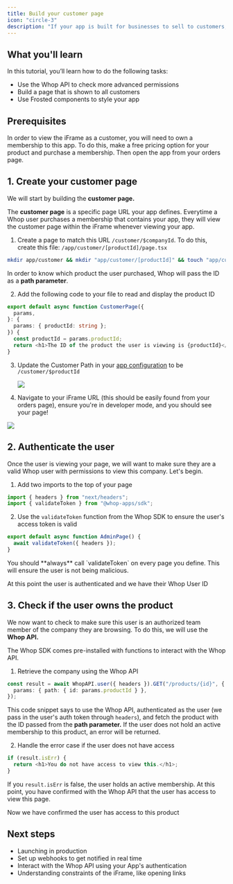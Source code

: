 ```yaml
---
title: Build your customer page
icon: "circle-3"
description: "If your app is built for businesses to sell to customers, then it's time to build your customer page"
---
```


## What you'll learn

In this tutorial, you’ll learn how to do the following tasks:

- Use the Whop API to check more advanced permissions
- Build a page that is shown to all customers
- Use Frosted components to style your app

## Prerequisites

In order to view the iFrame as a customer, you will need to own a membership to this app. To do this, make a free pricing option for your product and purchase a membership. Then open the app from your orders page.

## 1. Create your customer page

We will start by building the **customer page.**

The **customer page** is a specific page URL your app defines. Everytime a Whop user purchases a membership that contains your app, they will view the customer page within the iFrame whenever viewing your app.

1. Create a page to match this URL `/customer/$companyId`. To do this, create this file: `/app/customer/[productId]/page.tsx`

```bash
mkdir app/customer && mkdir "app/customer/[productId]" && touch "app/customer/[productId]/page.tsx"
```

In order to know which product the user purchased, Whop will pass the ID as a **path parameter**.

2. Add the following code to your file to read and display the product ID

```typescript
export default async function CustomerPage({
  params,
}: {
  params: { productId: string };
}) {
  const productId = params.productId;
  return <h1>The ID of the product the user is viewing is {productId}</h1>;
}
```

3. Update the Customer Path in your [app configuration](https://dash.whop.com/settings/developer) to be `/customer/$productId`

   <Frame caption="Update the customer path to be /customer/$productId ">
     <img src="https://cdn.discordapp.com/attachments/841805896156839936/1155689821805744219/Manage_App_-_Whop_Dashboard_-_httpsdash.whop.comsettingsdeveloperapp_soLLJMDkBhQDtz_2023-09-24_at_22.18.342x.png" />
   </Frame>

4. Navigate to your iFrame URL (this should be easily found from your orders page), ensure you're in developer mode, and you should see your page!

<Frame caption="You will now see the productId from within the iFrame">
  <img src="https://media.discordapp.net/attachments/841805896156839936/1155690453472129167/Communities_Software_Courses__More_-_httpswhop.comordersmem_terpu2R4mJAu4q_2023-09-24_at_22.21.102x.png?width=2168&height=1402" />
</Frame>

## 2. Authenticate the user

Once the user is viewing your page, we will want to make sure they are a valid Whop user with permissions to view this company. Let's begin.

1. Add two imports to the top of your page

```typescript
import { headers } from "next/headers";
import { validateToken } from "@whop-apps/sdk";
```

2. Use the `validateToken` function from the Whop SDK to ensure the user's access token is valid

```typescript
export default async function AdminPage() {
  await validateToken({ headers });
}
```

<Warning>
  You should **always** call `validateToken` on every page you define. This will
  ensure the user is not being malicious.
</Warning>

At this point the user is authenticated and we have their Whop User ID

## 3. Check if the user owns the product

We now want to check to make sure this user is an authorized team member of the company they are browsing. To do this, we will use the **Whop API.**

The Whop SDK comes pre-installed with functions to interact with the Whop API.

1. Retrieve the company using the Whop API

```typescript
const result = await WhopAPI.user({ headers }).GET("/products/{id}", {
  params: { path: { id: params.productId } },
});
```

This code snippet says to use the Whop API, authenticated as the user (we pass in the user's auth token through `headers`), and fetch the product with the ID passed from the **path parameter.** If the user does not hold an active membership to this product, an error will be returned.

2. Handle the error case if the user does not have access

```typescript
if (result.isErr) {
  return <h1>You do not have access to view this.</h1>;
}
```

If you `result.isErr` is false, the user holds an active membership. At this point, you have confirmed with the Whop API that the user has access to view this page.

Now we have confirmed the user has access to this product


## Next steps
- Launching in production
- Set up webhooks to get notified in real time
- Interact with the Whop API using your App's authentication
- Understanding constraints of the iFrame, like opening links
